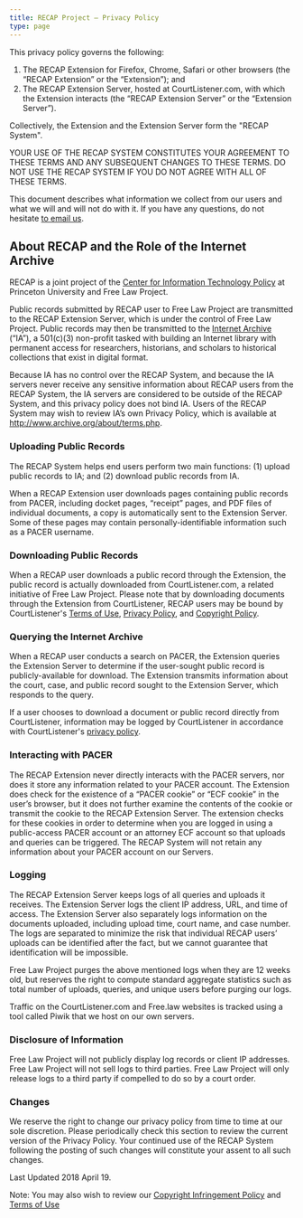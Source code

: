 ```yaml
---
title: RECAP Project — Privacy Policy
type: page
---
```


This privacy policy governs the following: 

1. The RECAP Extension for Firefox, Chrome, Safari or other browsers (the “RECAP Extension” or the “Extension”); and
2. The RECAP Extension Server, hosted at CourtListener.com, with which the Extension interacts (the “RECAP Extension Server” or the “Extension Server”). 

Collectively, the Extension and the Extension Server form the "RECAP System".

YOUR USE OF THE RECAP SYSTEM CONSTITUTES YOUR AGREEMENT TO THESE TERMS AND ANY SUBSEQUENT CHANGES TO THESE TERMS. DO NOT USE THE RECAP SYSTEM IF YOU DO NOT AGREE WITH ALL OF THESE TERMS.

This document describes what information we collect from our users and what we will and will not do with it. If you have any questions, do not hesitate [to email us][c].



## About RECAP and the Role of the Internet Archive

RECAP is a joint project of the [Center for Information Technology Policy][citp] at Princeton University and Free Law Project.

Public records submitted by RECAP user to Free Law Project are transmitted to the RECAP Extension Server, which is under the control of Free Law Project. Public records may then be transmitted to the [Internet Archive](http://www.archive.org/) (“IA”), a 501(c)(3) non-profit tasked with building an Internet library with permanent access for researchers, historians, and scholars to historical collections that exist in digital format.

Because IA has no control over the RECAP System, and because the IA servers never receive any sensitive information about RECAP users from the RECAP System, the IA servers are considered to be outside of the RECAP System, and this privacy policy does not bind IA. Users of the RECAP System may wish to review IA’s own Privacy Policy, which is available at <http://www.archive.org/about/terms.php>.


### Uploading Public Records

The RECAP System helps end users perform two main functions: (1) upload public records to IA; and (2) download public records from IA.

When a RECAP Extension user downloads pages containing public records from PACER, including docket pages, “receipt” pages, and PDF files of individual documents, a copy is automatically sent to the Extension Server. Some of these pages may contain personally-identifiable information such as a PACER username.


### Downloading Public Records

When a RECAP user downloads a public record through the Extension, the public record is actually downloaded from CourtListener.com, a related initiative of Free Law Project. Please note that by downloading documents through the Extension from CourtListener, RECAP users may be bound by CourtListener's [Terms of Use][cl-tos], [Privacy Policy][cl-pp], and [Copyright Policy][copyright].


### Querying the Internet Archive

When a RECAP user conducts a search on PACER, the Extension queries the Extension Server to determine if the user-sought public record is publicly-available for download. The Extension transmits information about the court, case, and public record sought to the Extension Server, which responds to the query.

If a user chooses to download a document or public record directly from CourtListener, information may be logged by CourtListener in accordance with CourtListener's [privacy policy][cl-pp].


### Interacting with PACER

The RECAP Extension never directly interacts with the PACER servers, nor does it store any information related to your PACER account. The Extension does check for the existence of a “PACER cookie” or “ECF cookie” in the user’s browser, but it does not further examine the contents of the cookie or transmit the cookie to the RECAP Extension Server. The extension checks for these cookies in order to determine when you are logged in using a public-access PACER account or an attorney ECF account so that uploads and queries can be triggered. The RECAP System will not retain any information about your PACER account on our Servers.


### Logging

The RECAP Extension Server keeps logs of all queries and uploads it receives. The Extension Server logs the client IP address, URL, and time of access. The Extension Server also separately logs information on the documents uploaded, including upload time, court name, and case number. The logs are separated to minimize the risk that individual RECAP users’ uploads can be identified after the fact, but we cannot guarantee that identification will be impossible.

Free Law Project purges the above mentioned logs when they are 12 weeks old, but reserves the right to compute standard aggregate statistics such as total number of uploads, queries, and unique users before purging our logs.

Traffic on the CourtListener.com and Free.law websites is tracked using a tool called Piwik that we host on our own servers. 


### Disclosure of Information

Free Law Project will not publicly display log records or client IP addresses. Free Law Project will not sell logs to third parties. Free Law Project will only release logs to a third party if compelled to do so by a court order.

### Changes

We reserve the right to change our privacy policy from time to time at our sole discretion. Please periodically check this section to review the current version of the Privacy Policy. Your continued use of the RECAP System following the posting of such changes will constitute your assent to all such changes.

Last Updated 2018 April 19.

Note: You may also wish to review our [Copyright Infringement Policy](/recap/dmca/) and [Terms of Use](/recap/tos/)


[c]: /contact/
[cl-tos]: https://www.courtlistener.com/terms/
[cl-pp]: https://www.courtlistener.com/terms/#privacy
[copyright]: https://www.courtlistener.com/terms/#copyright
[citp]: https://citp.princeton.edu
